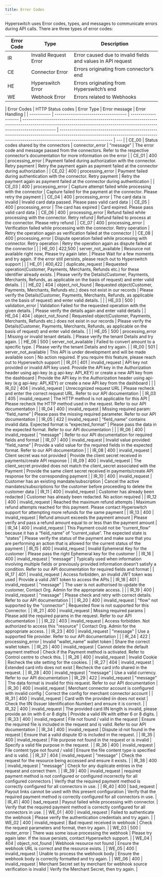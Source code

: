 ```yaml
---
title: Error Codes
---
```


Hyperswitch uses Error codes, types, and messages to communicate errors during API calls. There are three types of error codes:

| Error Code | Type                  | Description                                                  |
| ---------- | --------------------- | ------------------------------------------------------------ |
| IR         | Invalid Request Error | Error caused due to invalid fields and values in API request |
| CE         | Connector Error       | Errors originating from connector’s end                      |
| HE         | Hyperswitch Error     | Errors originating from Hyperswitch’s end                    |
| WE         | Webhook Error         | Errors related to Webhooks                                   |

| Error Codes | HTTP Status codes                     | Error Type           | Error message                                                                                                                                                                 | Error Handling                                                                                                                                                                          |
| ----------- | ------------------------------------- | -------------------- | ----------------------------------------------------------------------------------------------------------------------------------------------------------------------------- | --------------------------------------------------------------------------------------------------------------------------------------------------------------------------------------- | --- |
| CE_00       | Status codes shared by the connectors | connector_error      | “message”                                                                                                                                                                     | The error code and message passed from the connectors. Refer to the respective connector’s documentation for more information on the error                                              |
| CE_01       | 400                                   | processing_error     | Payment failed during authorization with the connector. Retry payment                                                                                                         | Retry the payment again as payment failed at the connector during authorization                                                                                                         |
| CE_02       | 400                                   | processing_error     | Payment failed during authentication with the connector. Retry payment                                                                                                        | Retry the payment again as payment failed at the connector during authentication                                                                                                        |
| CE_03       | 400                                   | processing_error     | Capture attempt failed while processing with the connector                                                                                                                    | Capture failed for the payment at the connector. Please retry the payment                                                                                                               |
| CE_04       | 400                                   | processing_error     | The card data is invalid                                                                                                                                                      | Invalid card data passed. Please pass valid card data                                                                                                                                   |
| CE_05       | 400                                   | processing_error     | The card has expired                                                                                                                                                          | Card expired. Please pass valid card data                                                                                                                                               |
| CE_06       | 400                                   | processing_error     | Refund failed while processing with the connector. Retry refund                                                                                                               | Refund failed to process at the connector. Please retry refund                                                                                                                          |
| CE_07       | 400                                   | processing_error     | Verification failed while processing with the connector. Retry operation                                                                                                      | Retry the operation again as verification failed at the connector                                                                                                                       |
| CE_08       | 400                                   | processing_error     | Dispute operation failed while processing with connector. Retry operation                                                                                                     | Retry the operation again as dispute failed at the connector                                                                                                                            |     |
| HE_00       | 422,500                               | server_not_available | Resource not available right now, Please try again later.                                                                                                                     | Please Wait for a few moments and try again. If the error still persists, please reach out to Hyperswitch support                                                                       |     |
| HE_01       | 400,422                               | duplicate_request    | Requested operation(Customer, Payments, Merchants, Refunds etc.) for these identifier already exists.                                                                         | Please verify the Details(Customer, Payments, Merchants, Refunds, as applicable on the basis of request) and enter valid details.                                                       |     |
| HE_02       | 404                                   | object_not_found     | Requested object(Customer, Payments, Merchants, Refunds etc.) does not exist in our records                                                                                   | Please verify the Details(Customer, Payments, Merchants, Refunds, as applicable on the basis of request) and enter valid details.                                                       |     |
| HE_03       | 500                                   | validation_error     | Validation Failed for the requested operation with the given details.                                                                                                         | Please verify the details again and enter valid details                                                                                                                                 |
| HE_04       | 404                                   | object_not_found     | Requested object(Customer, Payments, Merchants, Refunds etc.) does not exist in our records                                                                                   | Please verify the Details(Customer, Payments, Merchants, Refunds, as applicable on the basis of request) and enter valid details.                                                       |     |
| HE_05       | 500                                   | processing_error     | Missing or invalid tenant details.                                                                                                                                            | Please verify the tenant Details and try again.                                                                                                                                         |
| HE_06       | 500                                   | server_not_available | Failed to convert amount to a specific type.                                                                                                                                  | Please verify the tenant Details and try again.                                                                                                                                         |
| IR_00       | 501                                   | server_not_available | This API is under development and will be made available soon                                                                                                                 | No action required. If you require this feature, please reach out to Hyperswitch support                                                                                                |
| IR_01       | 401                                   | invalid_request      | API key not provided or invalid API key used. Provide the API key in the Authorization header using api-key (e.g api-key: API_KEY) or create a new API key from the dashboard | Provide the API key in the Authorization header using api-key (e.g api-key: API_KEY) or create a new API key from the dashboard                                                         |     |
| IR_02       | 404                                   | invalid_request      | Unrecognized request URL                                                                                                                                                      | Please recheck and enter the correct request URL. Refer to our API documentation                                                                                                        |
| IR_03       | 405                                   | invalid_request      | The HTTP method is not applicable for this API                                                                                                                                | Please recheck the HTTP method used in the request. Refer to our API documentation                                                                                                      |
| IR_04       | 400                                   | invalid_request      | Missing required param: “field_name”                                                                                                                                          | Please pass the missing required parameter. Refer to our API documentation                                                                                                              |
| IR_05       | 422                                   | invalid_request      | “field_name” contains invalid data. Expected format is “expected_format”                                                                                                      | Please pass the data in the expected format. Refer to our API documentation                                                                                                             |     |
| IR_06       | 400                                   | invalid_request      | “message”                                                                                                                                                                     | Refer to our API documentation for required fields and format                                                                                                                           |
| IR_07       | 400                                   | invalid_request      | Invalid value provided: “field_name”                                                                                                                                          | Provide a valid value for the required fields in the expected format. Refer to our API documentation                                                                                    |     |
| IR_08       | 400                                   | invalid_request      | Client secret was not provided                                                                                                                                                | Provide the client secret received in payments/create API response                                                                                                                      |
| IR_09       | 400                                   | invalid_request      | The client_secret provided does not match the client_secret associated with the Payment                                                                                       | Provide the same client secret received in payments/create API response for the corresponding payment                                                                                   |
| IR_10       | 400                                   | invalid_request      | Customer has an existing mandate/subscription                                                                                                                                 | Cancel the active mandates/subscriptions for the customer before proceeding to delete the customer data                                                                                 |
| IR_11       | 400                                   | invalid_request      | Customer has already been redacted                                                                                                                                            | Customer has already been redacted. No action required                                                                                                                                  |
| IR_12       | 400                                   | invalid_request      | Reached the maximum refund attempts                                                                                                                                           | Maximum refund attempts reached for this payment. Please contact Hyperswitch support for attempting more refunds for the same payment                                                   |
| IR_13       | 400                                   | invalid_request      | Refund amount exceeds the payment amount                                                                                                                                      | Please verify and pass a refund amount equal to or less than the payment amount                                                                                                         |
| IR_14       | 400                                   | invalid_request      | This Payment could not be “current_flow” because it has a “field_name” of “current_value”. The expected state is “states”                                                     | Please verify the status of the payment and make sure that you are performing an action that is allowed for the current status of the payment                                           |
| IR_15       | 400                                   | invalid_request      | Invalid Ephemeral Key for the customer                                                                                                                                        | Please pass the right Ephemeral key for the customer                                                                                                                                    |
| IR_16       | 400                                   | invalid_request      | “message”                                                                                                                                                                     | Typically used when information involving multiple fields or previously provided information doesn’t satisfy a condition. Refer to our API documentation for required fields and format |
| IR_17       | 401                                   | invalid_request      | Access forbidden, an invalid JWT token was used                                                                                                                               | Provide a valid JWT token to access the APIs                                                                                                                                            |
| IR_18       | 401                                   | invalid_request      | "message"                                                                                                                                                                     | The user is not authorised to update the customer, Contact Org. Admin for the appropriate access.                                                                                       |     |
| IR_19       | 400                                   | invalid_request      | "message"                                                                                                                                                                     | Please check and retry with correct details. Refer to our API documentation                                                                                                             |     |
| IR_20       | 400                                   | invalid_request      | "flow" not supported by the "connector"                                                                                                                                       | Requested flow is not supported for this Connector.                                                                                                                                     |
| IR_21       | 400                                   | invalid_request      | Missing required params                                                                                                                                                       | Please add the required params in the request. Refer to our API documentation                                                                                                           |     |
| IR_22       | 403                                   | invalid_request      | Access forbidden. Not authorized to access this "resource"                                                                                                                    | Contact Org. Admin for the appropriate access.                                                                                                                                          |
| IR_23       | 400                                   | invalid_request      | "message"                                                                                                                                                                     | Use a supported file provider. Refer to our API documentation                                                                                                                           |     |
| IR_24       | 422                                   | processing_error     | Invalid "wallet_name" wallet token                                                                                                                                            | Share the correct wallet token.                                                                                                                                                         |
| IR_25       | 400                                   | invalid_request      | Cannot delete the default payment method                                                                                                                                      | Check if the Payment method is activated. Refer to Control centre to check this.                                                                                                        |
| IR_26       | 400                                   | invalid_request      | Invalid Cookie                                                                                                                                                                | Recheck the site setting for the cookies.                                                                                                                                               |
| IR_27       | 404                                   | invalid_request      | Extended card info does not exist                                                                                                                                             | Recheck the card info shared in the request.                                                                                                                                            |
| IR_28       | 400                                   | invalid_request      | "message"                                                                                                                                                                     | Use a valid currency. Refer to our API documentation                                                                                                                                    |
| IR_29       | 422                                   | invalid_request      | "message"                                                                                                                                                                     | The data format is invalid for this request. Refer to our API documentation                                                                                                             |
| IR_30       | 400                                   | invalid_request      | Merchant connector account is configured with invalid config                                                                                                                  | Correct the config for merchant connector account                                                                                                                                       |
| IR_31       | 400                                   | invalid_request      | Card with the provided iin does not exist                                                                                                                                     | Check the IIN (Issuer Identification Number) and ensure it is correct.                                                                                                                  |
| IR_32       | 400                                   | invalid_request      | The provided card IIN length is invalid, please provide an iin with 6 or 8 digits                                                                                             | Provide a valid IIN with either 6 or 8 digits.                                                                                                                                          |
| IR_33       | 400                                   | invalid_request      | File not found / valid in the request                                                                                                                                         | Ensure the required file is included in the request and is valid. Refer to our API documentation                                                                                        |
| IR_34       | 400                                   | invalid_request      | Dispute id not found in the request                                                                                                                                           | Ensure that a valid dispute ID is included in the request.                                                                                                                              |
| IR_35       | 400                                   | invalid_request      | File purpose not found in the request or is invalid                                                                                                                           | Specify a valid file purpose in the request.                                                                                                                                            |
| IR_36       | 400                                   | invalid_request      | File content type not found / valid                                                                                                                                           | Ensure the file content type is specified and is valid.                                                                                                                                 |
| IR_37       | 404                                   | invalid_request      | "message"                                                                                                                                                                     | Check the request for the resource being accessed and ensure it exists.                                                                                                                 |
| IR_38       | 400                                   | invalid_request      | "message"                                                                                                                                                                     | Check for any duplicate entries in the request and correct them.                                                                                                                        |
| IR_39       | 400                                   | invalid_request      | required payment method is not configured or configured incorrectly for all configured connectors                                                                             | Verify that the required payment method is correctly configured for all connectors in use.                                                                                              |
| IR_40       | 400                                   | bad_request          | Payout links cannot be used with this present configuration                                                                                                                   | Verify that the required payment method is correctly configured for all connectors in use.                                                                                              |
| IR_41       | 400                                   | bad_request          | Payout failed while processing with connector.                                                                                                                                | Verify that the required payment method is correctly configured for all connectors in use.                                                                                              |
| WE_01       | 400                                   | invalid_request      | Failed to authenticate the webhook                                                                                                                                            | Please verify the authentication credentials and try again.                                                                                                                             |
| WE_02       | 400                                   | invalid_request      | Bad request received in webhook                                                                                                                                               | Check the request parameters and format, then try again.                                                                                                                                |
| WE_03       | 500                                   | router_error         | There was some issue processing the webhook                                                                                                                                   | Please try again later. If the issue persists, contact Hyperswitch support.                                                                                                             |
| WE_04       | 404                                   | object_not_found     | Webhook resource not found                                                                                                                                                    | Ensure the webhook URL is correct and the resource exists.                                                                                                                              |
| WE_05       | 400                                   | invalid_request      | Unable to process the webhook body                                                                                                                                            | Ensure the webhook body is correctly formatted and try again.                                                                                                                           |
| WE_06       | 400                                   | invalid_request      | Merchant Secret set by merchant for webhook source verification is invalid                                                                                                    | Verify the Merchant Secret, then try again.                                                                                                                                             |
